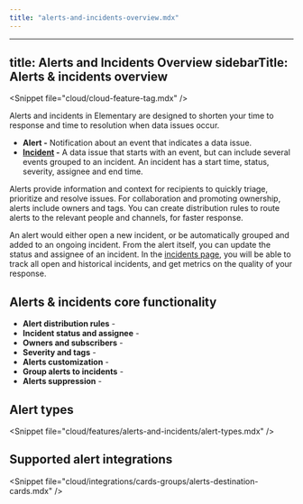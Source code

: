 ```yaml
---
title: "alerts-and-incidents-overview.mdx"
---
```


---
title: Alerts and Incidents Overview
sidebarTitle: Alerts & incidents overview
---

&lt;Snippet file="cloud/cloud-feature-tag.mdx" /&gt;

Alerts and incidents in Elementary are designed to shorten your time to response and time to resolution when data issues occur.

- **Alert -** Notification about an event that indicates a data issue.
- **[Incident](/features/alerts-and-incidents/incidents) -** A data issue that starts with an event, but can include several events grouped to an incident. An incident has a start time, status, severity, assignee and end time. 

Alerts provide information and context for recipients to quickly triage, prioritize and resolve issues. 
For collaboration and promoting ownership, alerts include owners and tags. 
You can create distribution rules to route alerts to the relevant people and channels, for faster response. 

An alert would either open a new incident, or be automatically grouped and added to an ongoing incident.
From the alert itself, you can update the status and assignee of an incident. In the [incidents page](/features/alerts-and-incidents/incident-management),
you will be able to track all open and historical incidents, and get metrics on the quality of your response.

## Alerts & incidents core functionality 

- **Alert distribution rules** - 
- **Incident status and assignee** -
- **Owners and subscribers** -
- **Severity and tags** -
- **Alerts customization** -
- **Group alerts to incidents** -
- **Alerts suppression** -

## Alert types

&lt;Snippet file="cloud/features/alerts-and-incidents/alert-types.mdx" /&gt;

## Supported alert integrations

&lt;Snippet file="cloud/integrations/cards-groups/alerts-destination-cards.mdx" /&gt;